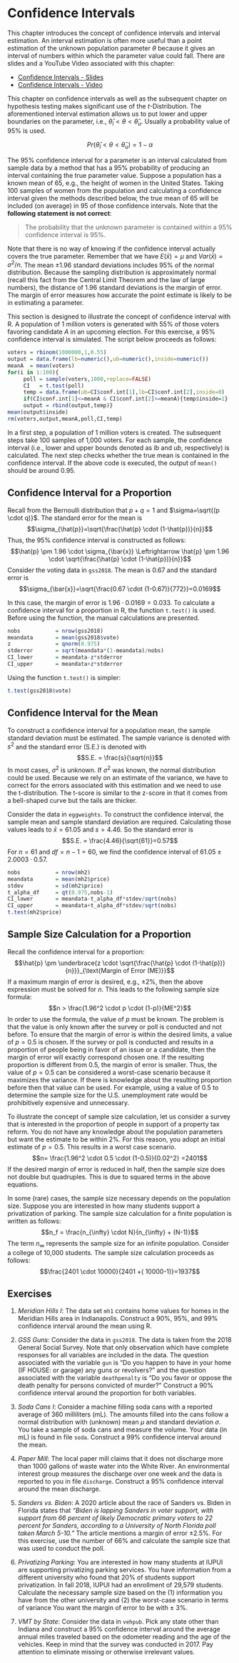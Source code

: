 # Confidence Intervals
This chapter introduces the concept of confidence intervals and interval estimation. An interval estimation is often more useful than a point estimation of the unknown population parameter $\theta$ because it gives an interval of numbers within which the parameter value could fall. There are slides and a YouTube Video associated with this chapter:

- [Confidence Intervals - Slides](https://github.com/jrfdumortier/slidesstatistics/raw/main/ConfidenceIntervals.pdf)
- [Confidence Intervals - Video](https://youtu.be/w_jk6YoASqA)

This chapter on confidence intervals as well as the subsequent chapter on hypothesis testing makes significant use of the *t*-Distribution. The aforementioned interval estimation allows us to put lower and upper boundaries on the parameter, i.e., $\hat{\theta}_l < \theta < \hat{\theta}_u$. Usually a probability value of 95\% is used.

$$ Pr(\hat{\theta}_l < \theta < \hat{\theta}_u) = 1 - \alpha$$

The 95\% confidence interval for a parameter is an interval calculated from sample data by a method that has a 95\% probability of producing an interval containing the true parameter value. Suppose a population has a known mean of 65, e.g., the height of women in the United States. Taking 100 samples of women from the population and calculating a confidence interval given the methods described below, the true mean of 65 will be included (on average) in 95 of those confidence intervals. Note that the **following statement is not correct**: 

> The probability that the unknown parameter is contained within a 95\% confidence interval is 95\%.


Note that there is no way of knowing if the confidence interval actually covers the true parameter. Remember that we have $E(\bar{x})=\mu$ and $Var(\bar{x})=\sigma^2/n$. The mean $\pm 1.96$ standard deviations includes 95\% of the normal distribution. Because the sampling distribution is approximately normal (recall this fact from the Central Limit Theorem and the law of large numbers), the distance of 1.96 standard deviations is the margin of error. The margin of error measures how accurate the point estimate is likely to be in  estimating a parameter. 

This section is designed to illustrate the concept of confidence interval with R. A population of 1 million voters is generated with 55\% of those voters favoring candidate *A* in an upcoming election. For this exercise, a 95\% confidence interval is simulated. The script below proceeds as follows:

```r
voters = rbinom(1000000,1,0.55)
output = data.frame(lb=numeric(),ub=numeric(),inside=numeric())
meanA  = mean(voters)
for(i in 1:100){
     poll = sample(voters,1000,replace=FALSE)
     CI   = t.test(poll)
     temp = data.frame(ub=CI$conf.int[1],lb=CI$conf.int[2],inside=0)
     if(CI$conf.int[1]<=meanA & CI$conf.int[2]>=meanA){temp$inside=1}
     output = rbind(output,temp)}
mean(output$inside)
rm(voters,output,meanA,poll,CI,temp)
```
In a first step, a population of 1 million voters is created. The subsequent steps take 100 samples of 1,000 voters. For each sample, the confidence interval (i.e., lower and upper bounds denoted as *lb* and *ub*, respectively) is calculated. The next step checks whether the true mean is contained in the confidence interval. If the above code is executed, the output of `mean()` should be around 0.95. 

## Confidence Interval for a Proportion
Recall from the Bernoulli distribution that $p+q=1$ and $\sigma=\sqrt{(p \cdot q)}$. The standard error for the mean is 
$$\sigma_{\hat{p}}=\sqrt{\frac{\hat{p} \cdot (1-\hat{p})}{n}}$$
Thus, the 95\% confidence interval is constructed as follows:
$$\hat{p} \pm 1.96 \cdot \sigma_{\bar{x}}  \Leftrightarrow \hat{p} \pm 1.96 \cdot \sqrt{\frac{\hat{p} \cdot (1-\hat{p})}{n}}$$
Consider the voting data in `gss2018`. The mean is 0.67 and the standard error is
$$\sigma_{\bar{x}}=\sqrt{\frac{0.67 \cdot (1-0.67)}{772}}=0.0169$$

In this case, the margin of error is $1.96 \cdot 0.0169=0.033$. To calculate a confidence interval for a proportion in R, the function `t.test()` is used. Before using the function, the manual calculations are presented. 

```r
nobs           = nrow(gss2018)
meandata       = mean(gss2018$vote)
z              = qnorm(0.975)
stderror       = sqrt(meandata*(1-meandata)/nobs)
CI_lower       = meandata-z*stderror
CI_upper       = meandata+z*stderror
```

Using the function `t.test()` is simpler:

```r
t.test(gss2018$vote)
```

## Confidence Interval for the Mean
To construct a confidence interval for a population mean, the sample standard deviation must be estimated. The sample variance is denoted with $s^2$ and the standard error (S.E.) is denoted with
$$S.E. = \frac{s}{\sqrt{n}}$$
In most cases, $\sigma^2$ is unknown. If $\sigma^2$ was known, the normal distribution could be used. Because we rely on an estimate of the variance, we have to correct for the errors associated with this estimation and we need to use the t-distribution. The t-score is similar to the z-score in that it comes from a bell-shaped curve but the tails are thicker. 

Consider the data in `eggweights`. To construct the confidence interval, the sample mean and sample standard deviation are required. Calculating those values leads to $\bar{x}=61.05$ and $s=4.46$. So the standard error is
$$S.E. = \frac{4.46}{\sqrt{61}}=0.57$$
For $n=61$ and $df=n-1=60$, we find the confidence interval of $61.05 \pm 2.0003 \cdot 0.57$.

```r
nobs           = nrow(mh2)
meandata       = mean(mh2$price)
stdev          = sd(mh2$price)
t_alpha_df     = qt(0.975,nobs-1)
CI_lower       = meandata-t_alpha_df*stdev/sqrt(nobs)
CI_upper       = meandata+t_alpha_df*stdev/sqrt(nobs)
t.test(mh2$price)
```

## Sample Size Calculation for a Proportion
Recall the confidence interval for a proportion:
$$\hat{p} \pm \underbrace{z \cdot \sqrt{\frac{\hat{p} \cdot (1-\hat{p})}{n}}}_{\text{Margin of Error (ME)}}$$
If a maximum margin of error is desired, e.g., $\pm 2\%$, then the above expression must be solved for $n$. This leads to the following sample size formula:
$$n > \frac{1.96^2 \cdot p \cdot (1-p)}{ME^2}$$
In order to use the formula, the value of $p$ must be known. The problem is that the value is only known after the survey or poll is conducted and not before. To ensure that the margin of error is within the desired limits, a value of $p=0.5$ is chosen. If the survey or poll is conducted and results in a proportion of people being in favor of an issue or a candidate, then the margin of error will exactly correspond chosen one. If the resulting proportion is different from 0.5, the margin of error is smaller. Thus, the value of $p=0.5$ can be considered a worst-case scenario because it maximizes the variance. If there is knowledge about the resulting proportion before then that value can be used. For example, using a value of 0.5 to determine the sample size for the U.S. unemployment rate would be prohibitively expensive and unnecessary. 

To illustrate the concept of sample size calculation, let us consider a survey that is interested in the proportion of people in support of a property tax reform. You do not have any knowledge about the population parameters but want the estimate to be within 2\%. For this reason, you adopt an initial estimate of $p=0.5$. This results in a worst case scenario. 
$$n= \frac{1.96^2 \cdot 0.5 \cdot (1-0.5)}{0.02^2} =2401$$
If the desired margin of error is reduced in half, then the sample size does not double but quadruples. This is due to squared terms in the above equations. 

In some (rare) cases, the sample size necessary depends on the population size. Suppose you are interested in how many students support a privatization of parking. The sample size calculation for a finite population is written as follows:
$$n_f = \frac{n_{\infty} \cdot N}{n_{\infty} + (N-1)}$$
The term $n_\infty$ represents the sample size for an infinite population. Consider a college of 10,000 students. The sample size calculation proceeds as follows: 
$$\frac{2401 \cdot 10000}{2401 +( 10000-1)}=1937$$




## Exercises
1. *Meridian Hills I*: The data set `mh1` contains home values for homes in the Meridian Hills area in Indianapolis. Construct a 90\%, 95\%, and 99\% confidence interval around the mean using R.

2. *GSS Guns*: Consider the data in `gss2018`. The data is taken from the 2018 General Social Survey. Note that only  observation which have complete responses for all variables are included in the data. The question associated with the variable `gun` is "Do you happen to have in your home (IF HOUSE: or garage) any guns or revolvers?" and the question associated with the variable `deathpenalty` is "Do you favor or oppose the death penalty for persons convicted of murder?" Construct a 90\% confidence interval around the proportion for both variables.

3. *Soda Cans I*: Consider a machine filling soda cans with a reported average of 360 milliliters (mL). The amounts filled into the cans follow a normal distribution with (unknown) mean $\mu$ and standard deviation $\sigma$. You take a sample of soda cans and measure the volume. Your data (in mL) is found in file `soda`. Construct a 99\% confidence interval around the mean.

4. *Paper Mill*: The local paper mill claims that it does not discharge more than 1000 gallons of waste water into the White River. An environmental interest group measures the discharge over one week and the data is reported to you in file `discharge`. Construct a 95\% confidence interval around the mean discharge.

5. *Sanders vs. Biden*: A 2020 article about the race of Sanders vs. Biden in Florida states that *"Biden is lapping Sanders in voter support, with support from 66 percent of likely Democratic primary voters to 22 percent for Sanders, according to a University of North Florida poll taken March 5-10."*
The article mentions a margin of error $\pm 2.5\%$. For this exercise, use the number of 66\% and calculate the sample size that was used to conduct the poll.
        
6. *Privatizing Parking*: You are interested in how many students at IUPUI are supporting privatizing parking services. You have information from a different university who found that 20\% of students support privatization. In fall 2018, IUPUI had an enrollment of 29,579 students. Calculate the necessary sample size based on the (1) information you have from the other university and (2) the worst-case scenario in terms of variance You want the margin of error to be with $\pm$ 3\%.

7. *VMT by State*: Consider the data in `vehpub`. Pick any state other than Indiana and construct a 95\% confidence interval around the average annual miles traveled based on the odometer reading and the age of the vehicles. Keep in mind that the survey was conducted in 2017. Pay attention to eliminate missing or otherwise irrelevant values.